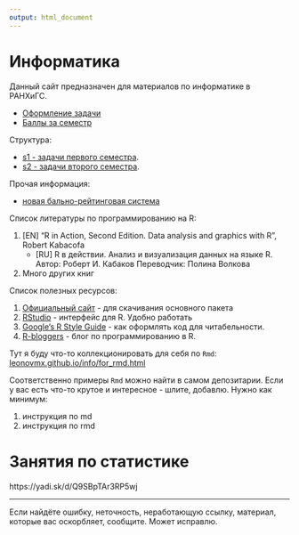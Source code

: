 ```yaml
---
output: html_document
---
```

# Информатика

Данный сайт предназначен для материалов по информатике в РАНХиГС.

- [Оформление задачи](of.html)
- [Баллы за семестр](score.html)

Структура:

- [s1 - задачи первого семестра](s1/).
- [s2 - задачи второго семестра](s2/).

Прочая информация:

- [новая бально-рейтинговая система](rating.html)

Список литературы по программированию на R:

1. [EN] "R in Action, Second Edition. Data analysis and graphics with R", Robert Kabacofа
    + [RU] R в действии. Анализ и визуализация данных на языке R. Автор: Роберт И. Кабаков Переводчик: Полина Волкова
2. Много других книг

Список полезных ресурсов:

1. [Официальный сайт](https://www.r-project.org) - для скачивания основного пакета
2. [RStudio](https://www.rstudio.com) - интерфейс для R. Удобно работать
3. [Google's R Style Guide](http://google-styleguide.googlecode.com/svn/trunk/Rguide.xml#assignment) - как оформлять код для читабельности.
4. [R-bloggers](http://www.r-bloggers.com) - блог по программированию в R.

Тут я буду что-то коллекционировать для себя по `Rmd`: [leonovmx.github.io/info/for_rmd.html](for_rmd.html)


Соответственно примеры `Rmd` можно найти в самом депозитарии.
Если у вас есть что-то крутое и интересное - шлите, добавлю.
Нужно как минимум:

1) инструкция по md
2) инструкция по rmd


# Занятия по статистике

https://yadi.sk/d/Q9SBpTAr3RP5wj



---

Если найдёте ошибку, неточность, неработающую ссылку, материал, 
которые вас оскорбляет, сообщите. Может исправлю.

